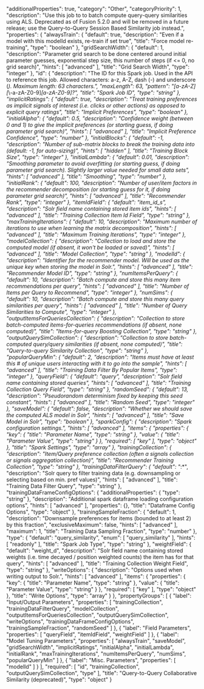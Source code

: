  "additionalProperties": true,
  "category": "Other",
  "categoryPriority": 1,
  "description": "Use this job to to batch compute query-query similarities using ALS. Deprecated as of Fusion 5.2.0 and will be removed in a future release; use the Query-to-Query Session Based Similarity job instead.",
  "properties": {
    "alwaysTrain": {
      "default": true,
      "description": "Even if a model with this modelId exists, re-train if set true",
      "title": "Force model re-training",
      "type": "boolean"
    },
    "gridSearchWidth": {
      "default": 1,
      "description": "Parameter grid search to be done centered around initial parameter guesses, exponential step size, this number of steps (if <= 0, no grid search)",
      "hints": [
        "advanced"
      ],
      "title": "Grid Search Width",
      "type": "integer"
    },
    "id": {
      "description": "The ID for this Spark job. Used in the API to reference this job. Allowed characters: a-z, A-Z, dash (-) and underscore (_). Maximum length: 63 characters.",
      "maxLength": 63,
      "pattern": "[a-zA-Z][_\\-a-zA-Z0-9]*[a-zA-Z0-9]?",
      "title": "Spark Job ID",
      "type": "string"
    },
    "implicitRatings": {
      "default": true,
      "description": "Treat training preferences as implicit signals of interest (i.e. clicks or other actions) as opposed to explicit query ratings",
      "title": "Implicit Preferences",
      "type": "boolean"
    },
    "initialAlpha": {
      "default": 0.5,
      "description": "Confidence weight (between 0 and 1) to give the implicit preferences (or starting guess, if doing parameter grid search)",
      "hints": [
        "advanced"
      ],
      "title": "Implicit Preference Confidence",
      "type": "number"
    },
    "initialBlocks": {
      "default": -1,
      "description": "Number of sub-matrix blocks to break the training data into (default: -1, for auto-sizing)",
      "hints": [
        "hidden"
      ],
      "title": "Training Block Size",
      "type": "integer"
    },
    "initialLambda": {
      "default": 0.01,
      "description": "Smoothing parameter to avoid overfitting (or starting guess, if doing parameter grid search). Slightly larger value needed for small data sets",
      "hints": [
        "advanced"
      ],
      "title": "Smoothing",
      "type": "number"
    },
    "initialRank": {
      "default": 100,
      "description": "Number of user/item factors in the recommender decomposition (or starting guess for it, if doing parameter grid search)",
      "hints": [
        "advanced"
      ],
      "title": "Recommender Rank",
      "type": "integer"
    },
    "itemIdField": {
      "default": "item_id_s",
      "description": "Solr field name containing stored item ids",
      "hints": [
        "advanced"
      ],
      "title": "Training Collection Item Id Field",
      "type": "string"
    },
    "maxTrainingIterations": {
      "default": 10,
      "description": "Maximum number of iterations to use when learning the matrix decomposition",
      "hints": [
        "advanced"
      ],
      "title": "Maximum Training Iterations",
      "type": "integer"
    },
    "modelCollection": {
      "description": "Collection to load and store the computed model (if absent, it won't be loaded or saved)",
      "hints": [
        "advanced"
      ],
      "title": "Model Collection",
      "type": "string"
    },
    "modelId": {
      "description": "Identifier for the recommender model. Will be used as the unique key when storing the model in Solr.",
      "hints": [
        "advanced"
      ],
      "title": "Recommender Model ID",
      "type": "string"
    },
    "numItemsPerQuery": {
      "default": 10,
      "description": "Batch compute and store this many item recommendations per query",
      "hints": [
        "advanced"
      ],
      "title": "Number of Items per Query to Recommend",
      "type": "integer"
    },
    "numSims": {
      "default": 10,
      "description": "Batch compute and store this many query similarities per query",
      "hints": [
        "advanced"
      ],
      "title": "Number of Query Similarities to Compute",
      "type": "integer"
    },
    "outputItemsForQueriesCollection": {
      "description": "Collection to store batch-computed items-for-queries recommendations (if absent, none computed)",
      "title": "Items-for-query Boosting Collection",
      "type": "string"
    },
    "outputQuerySimCollection": {
      "description": "Collection to store batch-computed query/query similarities (if absent, none computed)",
      "title": "Query-to-query Similarity Collection",
      "type": "string"
    },
    "popularQueryMin": {
      "default": 2,
      "description": "Items must have at least this # of unique users interacting with it to go into the sample",
      "hints": [
        "advanced"
      ],
      "title": "Training Data Filter By Popular Items",
      "type": "integer"
    },
    "queryField": {
      "default": "query",
      "description": "Solr field name containing stored queries",
      "hints": [
        "advanced"
      ],
      "title": "Training Collection Query Field",
      "type": "string"
    },
    "randomSeed": {
      "default": 13,
      "description": "Pseudorandom determinism fixed by keeping this seed constant",
      "hints": [
        "advanced"
      ],
      "title": "Random Seed",
      "type": "integer"
    },
    "saveModel": {
      "default": false,
      "description": "Whether we should save the computed ALS model in Solr",
      "hints": [
        "advanced"
      ],
      "title": "Save Model in Solr",
      "type": "boolean"
    },
    "sparkConfig": {
      "description": "Spark configuration settings.",
      "hints": [
        "advanced"
      ],
      "items": {
        "properties": {
          "key": {
            "title": "Parameter Name",
            "type": "string"
          },
          "value": {
            "title": "Parameter Value",
            "type": "string"
          }
        },
        "required": [
          "key"
        ],
        "type": "object"
      },
      "title": "Spark Settings",
      "type": "array"
    },
    "trainingCollection": {
      "description": "Item/Query preference collection (often a signals collection or signals aggregation collection)",
      "title": "Recommender Training Collection",
      "type": "string"
    },
    "trainingDataFilterQuery": {
      "default": "*:*",
      "description": "Solr query to filter training data (e.g. downsampling or selecting based on min. pref values)",
      "hints": [
        "advanced"
      ],
      "title": "Training Data Filter Query",
      "type": "string"
    },
    "trainingDataFrameConfigOptions": {
      "additionalProperties": {
        "type": "string"
      },
      "description": "Additional spark dataframe loading configuration options",
      "hints": [
        "advanced"
      ],
      "properties": {},
      "title": "Dataframe Config Options",
      "type": "object"
    },
    "trainingSampleFraction": {
      "default": 1,
      "description": "Downsample preferences for items (bounded to at least 2) by this fraction",
      "exclusiveMaximum": false,
      "hints": [
        "advanced"
      ],
      "maximum": 1,
      "title": "Training Data Sampling Fraction",
      "type": "number"
    },
    "type": {
      "default": "query_similarity",
      "enum": [
        "query_similarity"
      ],
      "hints": [
        "readonly"
      ],
      "title": "Spark Job Type",
      "type": "string"
    },
    "weightField": {
      "default": "weight_d",
      "description": "Solr field name containing stored weights (i.e. time decayed / position weighted counts) the item has for that query",
      "hints": [
        "advanced"
      ],
      "title": "Training Collection Weight Field",
      "type": "string"
    },
    "writeOptions": {
      "description": "Options used when writing output to Solr.",
      "hints": [
        "advanced"
      ],
      "items": {
        "properties": {
          "key": {
            "title": "Parameter Name",
            "type": "string"
          },
          "value": {
            "title": "Parameter Value",
            "type": "string"
          }
        },
        "required": [
          "key"
        ],
        "type": "object"
      },
      "title": "Write Options",
      "type": "array"
    }
  },
  "propertyGroups": [
    {
      "label": "Input/Output Parameters",
      "properties": [
        "trainingCollection",
        "trainingDataFilterQuery",
        "modelCollection",
        "outputItemsForQueriesCollection",
        "outputQuerySimCollection",
        "writeOptions",
        "trainingDataFrameConfigOptions",
        "trainingSampleFraction",
        "randomSeed"
      ]
    },
    {
      "label": "Field Parameters",
      "properties": [
        "queryField",
        "itemIdField",
        "weightField"
      ]
    },
    {
      "label": "Model Tuning Parameters",
      "properties": [
        "alwaysTrain",
        "saveModel",
        "gridSearchWidth",
        "implicitRatings",
        "initialAlpha",
        "initialLambda",
        "initialRank",
        "maxTrainingIterations",
        "numItemsPerQuery",
        "numSims",
        "popularQueryMin"
      ]
    },
    {
      "label": "Misc. Parameters",
      "properties": [
        "modelId"
      ]
    }
  ],
  "required": [
    "id",
    "trainingCollection",
    "outputQuerySimCollection",
    "type"
  ],
  "title": "Query-to-Query Collaborative Similarity (deprecated)",
  "type": "object"
}
